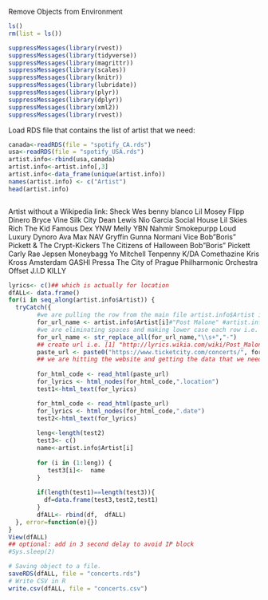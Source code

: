
Remove Objects from Environment
```{r}
ls()
rm(list = ls())
```

```{r}
suppressMessages(library(rvest))
suppressMessages(library(tidyverse))
suppressMessages(library(magrittr))
suppressMessages(library(scales))
suppressMessages(library(knitr))
suppressMessages(library(lubridate))
suppressMessages(library(plyr))
suppressMessages(library(dplyr))
suppressMessages(library(xml2))
suppressMessages(library(rvest))
```

Load RDS file that contains the list of artist that we need:
```{r}
canada<-readRDS(file = "spotify_CA.rds")
usa<-readRDS(file = "spotify_USA.rds")
artist.info<-rbind(usa,canada)
artist.info<-artist.info[,3]
artist.info<-data_frame(unique(artist.info))
names(artist.info) <- c("Artist")
head(artist.info)
```


```{r}

```

Artist without a Wikipedia link:
Sheck Wes
benny blanco
Lil Mosey
Flipp Dinero
Bryce Vine
Silk City
Dean Lewis
Nio Garcia
Social House
Lil Skies
Rich The Kid
Famous Dex
YNW Melly
YBN Nahmir
Smokepurpp
Loud Luxury
Dynoro
Ava Max
NAV
Gryffin
Gunna
Normani
Vice
Bob"Boris" Pickett & The Crypt-Kickers
The Citizens of Halloween
Bob"Boris" Pickett
Carly Rae Jepsen
Moneybagg Yo
Mitchell Tenpenny
K/DA
Comethazine
Kris Kross Amsterdam
GASHI
Pressa
The City of Prague Philharmonic Orchestra
Offset
J.I.D
KILLY

```{r}

lyrics<- c()## which is actually for location
dfALL<- data.frame()
for(i in seq_along(artist.info$Artist)) {
  tryCatch({
        #we are pulling the row from the main file artist.info$Artist i.e. "Post Malone"
        for_url_name <- artist.info$Artist[i]#"Post Malone" #artist.info$Artist[i]
        #we are eliminating spaces and making lower case each row i.e. "Post_Malone"
        for_url_name <- str_replace_all(for_url_name,"\\s+","-")
        ## create url i.e. [1] "http://lyrics.wikia.com/wiki/Post_Malone"
        paste_url <- paste0("https://www.ticketcity.com/concerts/", for_url_name,"-tickets.html")
        ## we are hitting the website and getting the data that we need = this out put looks messy
        
        for_html_code <- read_html(paste_url)
        for_lyrics <- html_nodes(for_html_code,".location")
        test1<-html_text(for_lyrics)

        for_html_code <- read_html(paste_url)
        for_lyrics <- html_nodes(for_html_code,".date")
        test2<-html_text(for_lyrics)
        
        leng<-length(test2)
        test3<- c()
        name<-artist.info$Artist[i]
        
        for (i in (1:leng)) {
           test3[i]<-  name
        }
        
        if(length(test1)==length(test3)){        
          df=data.frame(test3,test2,test1)
        }
        dfALL<- rbind(df,  dfALL)
  }, error=function(e){})
}
View(dfALL)
## optional: add in 3 second delay to avoid IP block
#Sys.sleep(2)

```


```{r}
# Saving object to a file.
saveRDS(dfALL, file = "concerts.rds")
# Write CSV in R
write.csv(dfALL, file = "concerts.csv")
```
